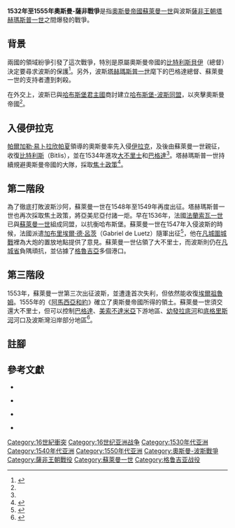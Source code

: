 {{Infobox military conflict|
|conflict=1532年至1555年奧斯曼-薩非戰爭
|image=[[Image:Sueleymanname_nahcevan.jpg|300px]]
|caption=縮畫展示蘇萊曼一世在1554年夏季戰爭末期於[[納希契凡自治共和國|納希契凡]]帶領軍隊。
|partof=[[奧斯曼-波斯戰爭|奧斯曼-波斯戰爭]]
|date=1532年－1555年
|place=[[伊拉克|伊拉克]]、[[亞美尼亞|亞美尼亞]]、[[波斯|波斯]]
|result= 鄂圖曼勝利並簽訂[[阿馬西亞和約|阿馬西亞和約]]
|territory= 奧斯曼帝國攻佔[[巴格達|巴格達]]、[[美索不達米亞|美索不達米亞]]下游、[[幼發拉底河|幼發拉底河]]和[[底格里斯河|底格里斯河]]河口及波斯灣部分地區。
|combatant1={{flag|Safavid Empire}}
|combatant2={{flag|Ottoman Empire|1453}}
|commander1={{flagicon|Safavid Empire}} [[塔赫瑪斯普一世|塔赫瑪斯普一世]] 
|commander2={{flagicon|Ottoman Empire|1453}} [[蘇萊曼一世_(奧斯曼帝國)|蘇萊曼一世]]
|strength1=60,000人<br>10門炮
|strength2=200,000人<br>300門炮
|casualties1=
|casualties2=
}}

'''1532年至1555年奧斯曼-薩非戰爭'''是指[[奧斯曼帝國|奧斯曼帝國]][[蘇萊曼一世_(奧斯曼帝國)|蘇萊曼一世]]與波斯[[薩非王朝|薩非王朝]][[塔赫瑪斯普一世|塔赫瑪斯普一世]]之間爆發的戰爭。

== 背景 ==
兩國的領域紛爭引發了這次戰爭，特別是原屬奧斯曼帝國的[[比特利斯|比特利斯]][[貝伊|貝伊]]（總督）決定要尋求波斯的保護<ref name="Lambton(1978)330">{{harvnb|Lambton|Lewis|1978|p=330}}</ref>。另外，波斯[[塔赫瑪斯普一世|塔赫瑪斯普一世]]麾下的巴格達總督、蘇萊曼一世的支持者遭到刺殺。

在外交上，波斯已與[[哈布斯堡君主國|哈布斯堡君主國]]商討建立[[哈布斯堡-波斯同盟|哈布斯堡-波斯同盟]]，以夾擊奧斯曼帝國<ref name="Lambton(1978)330"/>。

== 入侵伊拉克 ==
[[帕爾加勒·易卜拉欣帕夏|帕爾加勒·易卜拉欣帕夏]]領導的奧斯曼率先入侵[[伊拉克|伊拉克]]，及後由蘇萊曼一世親征，收復[[比特利斯|比特利斯]]（Bitlis），並在1534年進攻[[大不里士|大不里士]]和[[巴格達|巴格達]]<ref name="Lambton(1978)330"/>。塔赫瑪斯普一世持續規避奧斯曼帝國的大隊，採取[[焦土政策|焦土政策]]<ref>{{harvnb|Mikaberidze|2011|p=868}}</ref>。

== 第二階段 ==
為了徹底打敗波斯沙阿，蘇萊曼一世在1548年至1549年再度出征。塔赫瑪斯普一世也再次採取焦土政策，將亞美尼亞付諸一炬。早在1536年，法國[[法蘭索瓦一世|法蘭索瓦一世]]已與[[蘇萊曼一世_(奧斯曼帝國)|蘇萊曼一世]]組成同盟，以抗衡哈布斯堡。蘇萊曼一世在1547年入侵波斯的時候，法國派遣[[加布里埃爾·德·呂茨|加布里埃爾·德·呂茨]]（Gabriel de Luetz）隨軍出征<ref>{{harvnb|Jackson|Lockhart|1986|p=382}}</ref>，他在[[凡城圍城戰|凡城圍城戰]]裡為大炮的置放地點提供了意見。蘇萊曼一世佔領了大不里士，而波斯則仍在[[凡城省|凡城省]]負隅頑抗，並佔據了[[格魯吉亞|格魯吉亞]]多個港口。

== 第三階段 ==
1553年，蘇萊曼一世第三次出征波斯，並遭逢首次失利，但依然能收復[[埃爾祖魯姆|埃爾祖魯姆]]。1555年的《[[阿馬西亞和約|阿馬西亞和約]]》確立了奧斯曼帝國所得的領土。蘇萊曼一世須交還大不里士，但可以控制[[巴格達|巴格達]]、[[美索不達米亞|美索不達米亞]]下游地區、[[幼發拉底河|幼發拉底河]]和[[底格里斯河|底格里斯河]]河口及波斯灣沿岸部分地區<ref>{{harvnb|Kohn|2007|p=559}}</ref>。

== 註腳 ==
{{reflist}}

== 參考文獻 ==
{{refbegin}}

*{{Citation
|last=Lambton
|first=Ann Katherine Swynford 
|last2=Lewis
|first2=Bernard 
|title=''The central islamic lands from pre-islamic times to the first world war'' 
|publisher=Cambridge University Press 
|year=1978
|isbn=0521291356
|language=en
}}

*{{Citation
|last=Mikaberidze
|first=Alexander  
|title=''Conflict and Conquest in the Islamic World: A Historical Encyclopedia'' 
|publisher=ABC-CLIO
|year=2011
|isbn=1598843362
|language=en
}}

*{{Citation
|last=Jackson
|first=Peter 
|last2=Lockhart
|first2=Laurence    
|title=''The Cambridge history of Iran: The Timurid and Safavid periods'' 
|publisher=Cambridge University Press
|year=1986
|isbn=0521200946
|language=en
}}

*{{Citation
|last=Kohn
|first=George C.   
|title=''Dictionary of wars'' 
|publisher=Infobase Publishing
|year=2007
|isbn=0816065772
|language=en
}}

{{refend}}

[[Category:16世紀衝突|Category:16世紀衝突]]
[[Category:16世纪亚洲战争|Category:16世纪亚洲战争]]
[[Category:1530年代亚洲|Category:1530年代亚洲]]
[[Category:1540年代亚洲|Category:1540年代亚洲]]
[[Category:1550年代亚洲|Category:1550年代亚洲]]
[[Category:奧斯曼-波斯戰爭|Category:奧斯曼-波斯戰爭]]
[[Category:薩非王朝戰役|Category:薩非王朝戰役]]
[[Category:蘇萊曼一世|Category:蘇萊曼一世]]
[[Category:格鲁吉亚战役|Category:格鲁吉亚战役]]